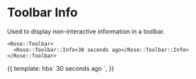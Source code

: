 
<Meta title="Rose|Toolbar|Info" component="Toolbar Info" />

# Toolbar Info

Used to display non-interactive information in a toolbar.

```htmlbars
<Rose::Toolbar>
  <Rose::Toolbar::Info>30 seconds ago</Rose::Toolbar::Info>
</Rose::Toolbar>
```

<Preview>
  <Story name="Toolbar Info">{{
    template: hbs`
    <Rose::Toolbar>
      <Rose::Toolbar::Info>30 seconds ago</Rose::Toolbar::Info>
    </Rose::Toolbar>
    `,
  }}</Story>
</Preview>
